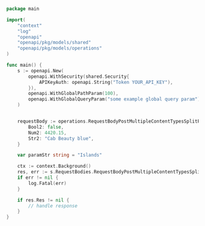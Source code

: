 ```go showLineNumbers copy filename="Request Body Post Multiple Content Types Split Param Multipart usage example"
package main

import(
	"context"
	"log"
	"openapi"
	"openapi/pkg/models/shared"
	"openapi/pkg/models/operations"
)

func main() {
    s := openapi.New(
        openapi.WithSecurity(shared.Security{
            APIKeyAuth: openapi.String("Token YOUR_API_KEY"),
        }),
        openapi.WithGlobalPathParam(100),
        openapi.WithGlobalQueryParam("some example global query param"),
    )


    requestBody := operations.RequestBodyPostMultipleContentTypesSplitParamMultipartFormData{
        Bool2: false,
        Num2: 4420.15,
        Str2: "Cab Beauty blue",
    }

    var paramStr string = "Islands"

    ctx := context.Background()
    res, err := s.RequestBodies.RequestBodyPostMultipleContentTypesSplitParamMultipart(ctx, requestBody, paramStr)
    if err != nil {
        log.Fatal(err)
    }

    if res.Res != nil {
        // handle response
    }
}
```

